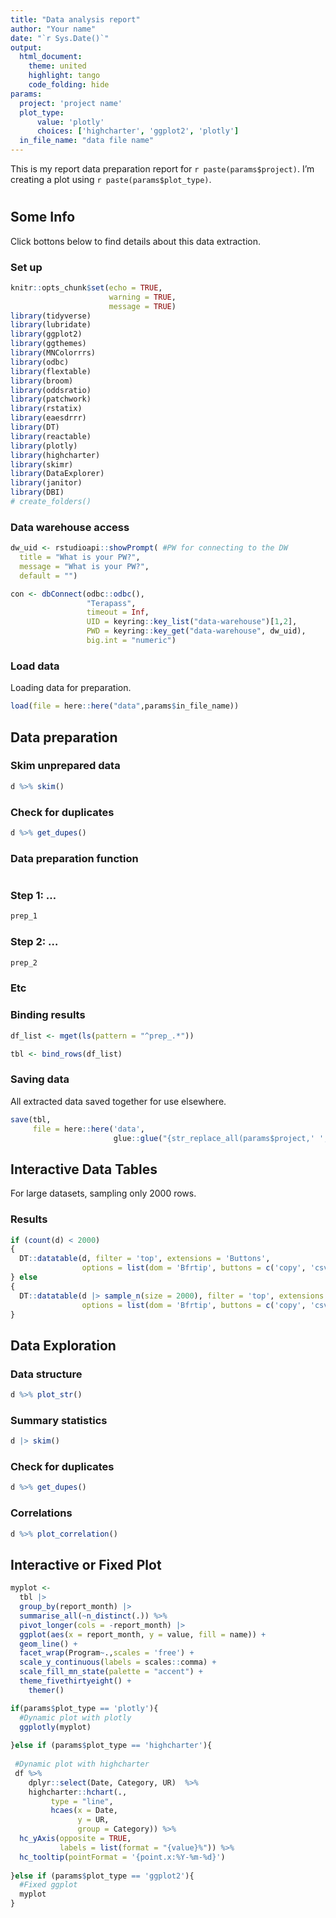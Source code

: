 ```yaml
---
title: "Data analysis report"
author: "Your name"
date: "`r Sys.Date()`"
output: 
  html_document:
    theme: united
    highlight: tango
    code_folding: hide
params:
  project: 'project name'
  plot_type: 
      value: 'plotly'
      choices: ['highcharter', 'ggplot2', 'plotly']
  in_file_name: "data file name"
---
```


<!-- (using parameters in Rmarkdown; don't forget the r) -->
<!-- (This statement above all tabs) -->
This is my report data preparation report for `r paste(params$project)`. I'm creating a plot using `r paste(params$plot_type)`.  

<!-- (making tabs) -->
<!-- # header 1, all tabs need to be ## header 2 to nest -->

# {.tabset .tabset-pills}

## Some Info {.tabset .tabset-pills}

Click bottons below to find details about this data extraction.

### Set up

<!-- (here is an R code chunk; I've used some options to hide things) -->


```r
knitr::opts_chunk$set(echo = TRUE,
                      warning = TRUE,
                      message = TRUE)
library(tidyverse)
library(lubridate)
library(ggplot2)
library(ggthemes)
library(MNColorrrs)
library(odbc)
library(flextable)
library(broom)
library(oddsratio)
library(patchwork)
library(rstatix)
library(eaesdrrr)
library(DT)
library(reactable)
library(plotly)
library(highcharter)
library(skimr)
library(DataExplorer)
library(janitor)
library(DBI)
# create_folders()
```

### Data warehouse access

```r
dw_uid <- rstudioapi::showPrompt( #PW for connecting to the DW
  title = "What is your PW?",
  message = "What is your PW?",
  default = "")

con <- dbConnect(odbc::odbc(),
                 "Terapass",
                 timeout = Inf,
                 UID = keyring::key_list("data-warehouse")[1,2],
                 PWD = keyring::key_get("data-warehouse", dw_uid),
                 big.int = "numeric")

```

### Load data

Loading data for preparation.

```r
load(file = here::here("data",params$in_file_name))
```

## Data preparation {.tabset .tabset-pills}

### Skim unprepared data

```r
d %>% skim()
```

### Check for duplicates

```r
d %>% get_dupes()
```

### Data preparation function

```r

```

### Step 1: ...

```r
prep_1
```

### Step 2: ...

```r
prep_2
```

### Etc

### Binding results

```r
df_list <- mget(ls(pattern = "^prep_.*"))

tbl <- bind_rows(df_list)
```


### Saving data

All extracted data saved together for use elsewhere. 

```r
save(tbl,
     file = here::here('data',
                       glue::glue("{str_replace_all(params$project,' ','-')}-prepared-{today()}.RData")))
```

## Interactive Data Tables {.tabset .tabset-pills}
<!-- Try changing .tabset-pills to .tabset-dropdown -->

For large datasets, sampling only 2000 rows. 

### Results

```r
if (count(d) < 2000)
{
  DT::datatable(d, filter = 'top', extensions = 'Buttons', 
                options = list(dom = 'Bfrtip', buttons = c('copy', 'csv', 'excel')))
} else
{
  DT::datatable(d |> sample_n(size = 2000), filter = 'top', extensions = 'Buttons', 
                options = list(dom = 'Bfrtip', buttons = c('copy', 'csv', 'excel')))
}
```


## Data Exploration {.tabset .tabset-pills}
<!-- Try changing .tabset-pills to .tabset-dropdown -->

### Data structure

```r
d %>% plot_str()
```

### Summary statistics

```r
d |> skim()
```

### Check for duplicates

```r
d %>% get_dupes()
```

### Correlations

```r
d %>% plot_correlation()
```


## Interactive or Fixed Plot

<!-- (Note that the `echo = FALSE` parameter was added to the code chunk to prevent printing of the R code that generated the plot.) -->
```r

myplot <- 
  tbl |> 
  group_by(report_month) |> 
  summarise_all(~n_distinct(.)) %>% 
  pivot_longer(cols = -report_month) |> 
  ggplot(aes(x = report_month, y = value, fill = name)) + 
  geom_line() +
  facet_wrap(Program~.,scales = 'free') +
  scale_y_continuous(labels = scales::comma) +
  scale_fill_mn_state(palette = "accent") +
  theme_fivethirtyeight() +
    themer()

if(params$plot_type == 'plotly'){
  #Dynamic plot with plotly 
  ggplotly(myplot)
  
}else if (params$plot_type == 'highcharter'){
  
 #Dynamic plot with highcharter
 df %>% 
    dplyr::select(Date, Category, UR)  %>% 
    highcharter::hchart(., 
         type = "line", 
         hcaes(x = Date, 
               y = UR, 
               group = Category)) %>% 
  hc_yAxis(opposite = TRUE,
           labels = list(format = "{value}%")) %>% 
  hc_tooltip(pointFormat = '{point.x:%Y-%m-%d}')
  
}else if (params$plot_type == 'ggplot2'){
  #Fixed ggplot
  myplot
}

```
